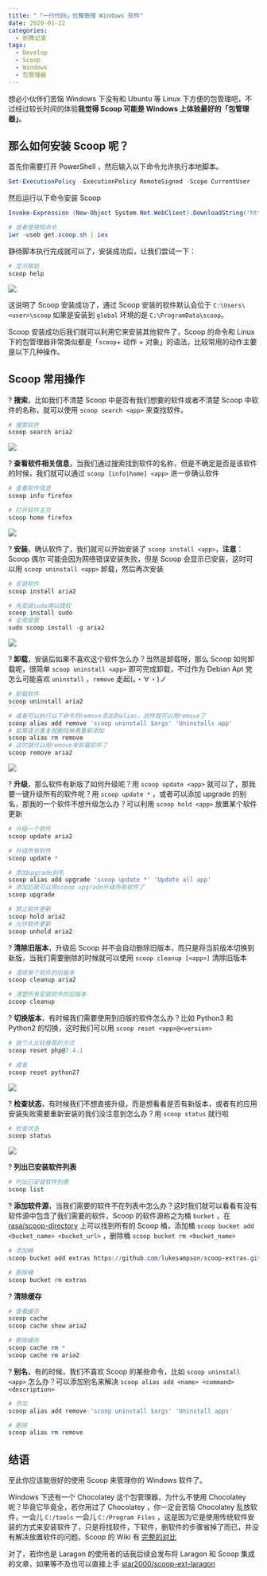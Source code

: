 ```yaml
---
title: "「一行代码」优雅管理 Windows 软件"
date: 2020-01-22
categories:
  - 折腾记录
tags:
  - Develop
  - Scoop
  - Windows
  - 包管理器
---
```


想必小伙伴们苦恼 Windows 下没有和 Ubuntu 等 Linux 下方便的包管理吧，不过经过较长时间的体验**我觉得 Scoop 可能是 Windows 上体验最好的「包管理器」**。

## 那么如何安装 Scoop 呢？

首先你需要打开 PowerShell ，然后输入以下命令允许执行本地脚本。

```powershell
Set-ExecutionPolicy -ExecutionPolicy RemoteSigned -Scope CurrentUser
```

然后运行以下命令安装 Scoop

```powershell
Invoke-Expression (New-Object System.Net.WebClient).DownloadString('https://get.scoop.sh')

# 或者使用短命令
iwr -useb get.scoop.sh | iex
```

静待脚本执行完成就可以了，安装成功后，让我们尝试一下：

```powershell
# 显示帮助
scoop help
```

![](https://cdn.jsdelivr.net/gh/syfxlin/pic/2020/01/20200122163007.png)

这说明了 Scoop 安装成功了，通过 Scoop 安装的软件默认会位于 `C:\Users\<user>\scoop` 如果是安装到 `global` 环境的是 `C:\ProgramData\scoop`。

Scoop 安装成功后我们就可以利用它来安装其他软件了，Scoop 的命令和 Linux 下的包管理器非常类似都是「`scoop`+ 动作 + 对象」的语法，比较常用的动作主要是以下几种操作。

## Scoop 常用操作

? **搜索**，比如我们不清楚 Scoop 中是否有我们想要的软件或者不清楚 Scoop 中软件的名称，就可以使用 `scoop search <app>` 来查找软件。

```powershell
# 搜索软件
scoop search aria2
```

![](https://cdn.jsdelivr.net/gh/syfxlin/pic/2020/01/20200122163801.png)

? **查看软件相关信息**，当我们通过搜索找到软件的名称，但是不确定是否是该软件的时候，我们就可以通过 `scoop [info|home] <app>` 进一步确认软件

```powershell
# 查看软件信息
scoop info firefox

# 打开软件主页
scoop home firefox
```

![](https://cdn.jsdelivr.net/gh/syfxlin/pic/2020/01/20200122164748.png)

? **安装**，确认软件了，我们就可以开始安装了 `scoop install <app>`，**注意**：Scoop 偶尔 可能会因为网络错误安装失败，但是 Scoop 会显示已安装，这时可以用 `scoop uninstall <app>` 卸载，然后再次安装

```powershell
# 安装软件
scoop install aria2

# 先安装sudo用以提权
scoop install sudo
# 全局安装
sudo scoop install -g aria2
```

![](https://cdn.jsdelivr.net/gh/syfxlin/pic/2020/01/20200122165118.png)

? **卸载**，安装后如果不喜欢这个软件怎么办？当然是卸载呀，那么 Scoop 如何卸载呢，很简单 `scoop uninstall <app>` 即可完成卸载，不过作为 Debian Apt 党怎么可能喜欢 `uninstall` ，`remove` 走起(。・∀・)ノ

```powershell
# 卸载软件
scoop uninstall aria2

# 或者可以执行以下命令将remove添加到alias，这样就可以用remove了
scoop alias add remove 'scoop uninstall $args' 'Uninstalls app'
# 如果提示重复就删除掉再重新添加
scoop alias rm remove
# 这时就可以用remove来卸载软件了
scoop remove aria2
```

![](https://cdn.jsdelivr.net/gh/syfxlin/pic/2020/01/20200122170708.png)

? **升级**，那么软件有新版了如何升级呢？用 `scoop update <app>` 就可以了，那我要一键升级所有的软件呢？用 `scoop update *` ，或者可以添加 upgrade 的别名，那我的一个软件不想升级怎么办？可以利用 `scoop hold <app>` 放置某个软件更新

```powershell
# 升级一个软件
scoop update aria2

# 升级所有软件
scoop update *

# 添加upgrade别名
scoop alias add upgrade 'scoop update *' 'Update all app'
# 添加后就可以用scoop upgrade升级所有软件了
scoop upgrade

# 禁止软件更新
scoop hold aria2
# 允许软件更新
scoop unhold aria2
```

? **清除旧版本**，升级后 Scoop 并不会自动删除旧版本，而只是将当前版本切换到新版，当我们需要删除的时候就可以使用 `scoop cleanup [<app>]` 清除旧版本

```powershell
# 清除单个软件的旧版本
scoop cleanup aria2

# 清楚所有安装软件的旧版本
scoop cleanup
```

? **切换版本**，有时候我们需要使用到旧版的软件怎么办？比如 Python3 和 Python2 的切换，这时我们可以用 `scoop reset <app>@<version>`

```powershell
# 我个人比较推荐的方式
scoop reset php@7.4.1

# 或者
scoop reset python27
```

![](https://cdn.jsdelivr.net/gh/syfxlin/pic/2020/01/20200122172809.png)

? **检查状态**，有时候我们不想直接升级，而是想看看是否有新版本，或者有的应用安装失败需要重新安装的我们没注意到怎么办？用 `scoop status` 就行啦

```powershell
# 检查状态
scoop status
```

![](https://cdn.jsdelivr.net/gh/syfxlin/pic/2020/01/20200122173220.png)

? **列出已安装软件列表**

```powershell
# 列出已安装软件列表
scoop list
```

? **添加软件源**，当我们需要的软件不在列表中怎么办？这时我们就可以看看有没有软件源中包含了我们需要的软件，Scoop 的软件源称之为桶 `bucket` ，在 [rasa/scoop-directory](https://github.com/rasa/scoop-directory) 上可以找到所有的 Scoop 桶，添加桶 `scoop bucket add <bucket_name> <bucket_url>` ，删除桶 `scoop bucket rm <bucket_name>`

```powershell
# 添加桶
scoop bucket add extras https://github.com/lukesampson/scoop-extras.git

# 删除桶
scoop bucket rm extras
```

? **清除缓存**

```powershell
# 查看缓存
scoop cache
scoop cache show aria2

# 删除缓存
scoop cache rm *
scoop cache rm aria2
```

? **别名**，有的时候，我们不喜欢 Scoop 的某些命令，比如 `scoop uninstall <app>` 怎么办？可以添加别名来解决 `scoop alias add <name> <command> <description>`

```powershell
# 添加
scoop alias add remove 'scoop uninstall $args' 'Uninstall apps'

# 删除
scoop alias rm remove
```

## 结语

至此你应该能很好的使用 Scoop 来管理你的 Windows 软件了。

Windows 下还有一个 Chocolatey 这个包管理器，为什么不使用 Chocolatey 呢？毕竟它毕竟全，若你用过了 Chocolatey ，你一定会苦恼 Chocolatey 乱放软件，一会儿 `C:/tools` 一会儿 `C:/Program Files` ，这是因为它是使用传统软件安装的方式来安装软件了，只是将找软件，下软件，删软件的步骤省掉了而已，并没有解决放置软件的问题。Scoop 的 Wiki 有 [完整的对比](https://github.com/lukesampson/scoop/wiki/Chocolatey-Comparison)

对了，若你也是 Laragon 的使用者的话我后续会发布将 Laragon 和 Scoop 集成的文章，如果等不及也可以直接上手 [star2000/scoop-ext-laragon](https://github.com/star2000/scoop-ext-laragon)
